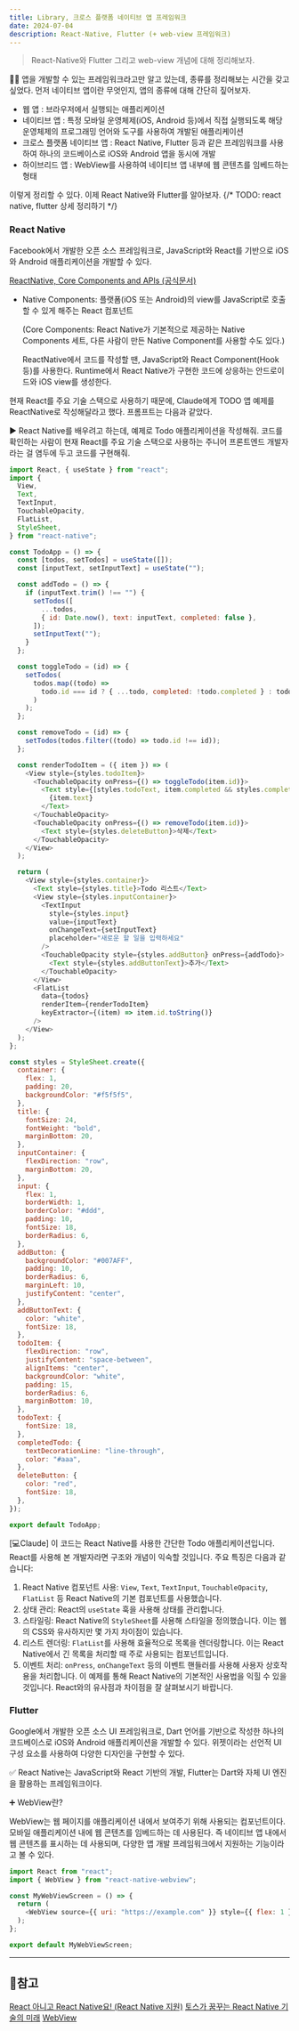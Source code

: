 ```yaml
---
title: Library, 크로스 플랫폼 네이티브 앱 프레임워크
date: 2024-07-04
description: React-Native, Flutter (+ web-view 프레임워크)
---
```


> React-Native와 Flutter 그리고 web-view 개념에 대해 정리해보자.

👩‍💻 앱을 개발할 수 있는 프레임워크라고만 알고 있는데, 종류를 정리해보는 시간을 갖고 싶었다. 먼저 네이티브 앱이란 무엇인지,
앱의 종류에 대해 간단히 짚어보자.

- 웹 앱 : 브라우저에서 실행되는 애플리케이션
- 네이티브 앱 : 특정 모바일 운영체제(iOS, Android 등)에서 직접 실행되도록 해당 운영체제의 프로그래밍 언어와 도구를 사용하여 개발된 애플리케이션
- 크로스 플랫폼 네이티브 앱 : React Native, Flutter 등과 같은 프레임워크를 사용하여 하나의 코드베이스로 iOS와 Android 앱을 동시에 개발
- 하이브리드 앱 : WebView를 사용하여 네이티브 앱 내부에 웹 콘텐츠를 임베드하는 형태

이렇게 정리할 수 있다. 이제 React Native와 Flutter를 알아보자.
{/* TODO: react native, flutter 상세 정리하기 */}

### React Native

Facebook에서 개발한 오픈 소스 프레임워크로, JavaScript와 React를 기반으로 iOS와 Android 애플리케이션을 개발할 수 있다.

[ReactNative, Core Components and APIs (공식문서)](https://reactnative.dev/docs/components-and-apis#basic-components)

- Native Components: 플랫폼(iOS 또는 Android)의 view를 JavaScript로 호출할 수 있게 해주는 React 컴포넌트

  (Core Components: React Native가 기본적으로 제공하는 Native Components 세트, 다른 사람이 만든 Native Component를 사용할 수도 있다.)

  ReactNative에서 코드를 작성할 땐, JavaScript와 React Component(Hook 등)를 사용한다. Runtime에서 React Native가 구현한
  코드에 상응하는 안드로이드와 iOS view를 생성한다.

현재 React를 주요 기술 스택으로 사용하기 때문에, Claude에게 TODO 앱 예제를 ReactNative로 작성해달라고 했다.
프롬프트는 다음과 같았다.

▶ React Native를 배우려고 하는데, 예제로 Todo 애플리케이션을 작성해줘. 코드를 확인하는 사람이 현재 React를 주요 기술
스택으로 사용하는 주니어 프론트엔드 개발자라는 걸 염두에 두고 코드를 구현해줘.

```js
import React, { useState } from "react";
import {
  View,
  Text,
  TextInput,
  TouchableOpacity,
  FlatList,
  StyleSheet,
} from "react-native";

const TodoApp = () => {
  const [todos, setTodos] = useState([]);
  const [inputText, setInputText] = useState("");

  const addTodo = () => {
    if (inputText.trim() !== "") {
      setTodos([
        ...todos,
        { id: Date.now(), text: inputText, completed: false },
      ]);
      setInputText("");
    }
  };

  const toggleTodo = (id) => {
    setTodos(
      todos.map((todo) =>
        todo.id === id ? { ...todo, completed: !todo.completed } : todo
      )
    );
  };

  const removeTodo = (id) => {
    setTodos(todos.filter((todo) => todo.id !== id));
  };

  const renderTodoItem = ({ item }) => (
    <View style={styles.todoItem}>
      <TouchableOpacity onPress={() => toggleTodo(item.id)}>
        <Text style={[styles.todoText, item.completed && styles.completedTodo]}>
          {item.text}
        </Text>
      </TouchableOpacity>
      <TouchableOpacity onPress={() => removeTodo(item.id)}>
        <Text style={styles.deleteButton}>삭제</Text>
      </TouchableOpacity>
    </View>
  );

  return (
    <View style={styles.container}>
      <Text style={styles.title}>Todo 리스트</Text>
      <View style={styles.inputContainer}>
        <TextInput
          style={styles.input}
          value={inputText}
          onChangeText={setInputText}
          placeholder="새로운 할 일을 입력하세요"
        />
        <TouchableOpacity style={styles.addButton} onPress={addTodo}>
          <Text style={styles.addButtonText}>추가</Text>
        </TouchableOpacity>
      </View>
      <FlatList
        data={todos}
        renderItem={renderTodoItem}
        keyExtractor={(item) => item.id.toString()}
      />
    </View>
  );
};

const styles = StyleSheet.create({
  container: {
    flex: 1,
    padding: 20,
    backgroundColor: "#f5f5f5",
  },
  title: {
    fontSize: 24,
    fontWeight: "bold",
    marginBottom: 20,
  },
  inputContainer: {
    flexDirection: "row",
    marginBottom: 20,
  },
  input: {
    flex: 1,
    borderWidth: 1,
    borderColor: "#ddd",
    padding: 10,
    fontSize: 18,
    borderRadius: 6,
  },
  addButton: {
    backgroundColor: "#007AFF",
    padding: 10,
    borderRadius: 6,
    marginLeft: 10,
    justifyContent: "center",
  },
  addButtonText: {
    color: "white",
    fontSize: 18,
  },
  todoItem: {
    flexDirection: "row",
    justifyContent: "space-between",
    alignItems: "center",
    backgroundColor: "white",
    padding: 15,
    borderRadius: 6,
    marginBottom: 10,
  },
  todoText: {
    fontSize: 18,
  },
  completedTodo: {
    textDecorationLine: "line-through",
    color: "#aaa",
  },
  deleteButton: {
    color: "red",
    fontSize: 18,
  },
});

export default TodoApp;
```

[💻Claude] 이 코드는 React Native를 사용한 간단한 Todo 애플리케이션입니다.
React를 사용해 본 개발자라면 구조와 개념이 익숙할 것입니다. 주요 특징은 다음과 같습니다:

1. React Native 컴포넌트 사용: `View`, `Text`, `TextInput`, `TouchableOpacity`, `FlatList` 등 React Native의 기본 컴포넌트를 사용했습니다.
2. 상태 관리: React의 `useState` 훅을 사용해 상태를 관리합니다.
3. 스타일링: React Native의 `StyleSheet`를 사용해 스타일을 정의했습니다. 이는 웹의 CSS와 유사하지만 몇 가지 차이점이 있습니다.
4. 리스트 렌더링: `FlatList`를 사용해 효율적으로 목록을 렌더링합니다. 이는 React Native에서 긴 목록을 처리할 때 주로 사용되는 컴포넌트입니다.
5. 이벤트 처리: `onPress`, `onChangeText` 등의 이벤트 핸들러를 사용해 사용자 상호작용을 처리합니다.
   이 예제를 통해 React Native의 기본적인 사용법을 익힐 수 있을 것입니다. React와의 유사점과 차이점을 잘 살펴보시기 바랍니다.

### Flutter

Google에서 개발한 오픈 소스 UI 프레임워크로, Dart 언어를 기반으로 작성한 하나의 코드베이스로 iOS와 Android 애플리케이션을 개발할 수 있다.
위젯이라는 선언적 UI 구성 요소를 사용하여 다양한 디자인을 구현할 수 있다.

✅ React Native는 JavaScript와 React 기반의 개발, Flutter는 Dart와 자체 UI 엔진을 활용하는 프레임워크이다.

➕ WebView란?

WebView는 웹 페이지를 애플리케이션 내에서 보여주기 위해 사용되는 컴포넌트이다. 모바일 애플리케이션 내에 웹 콘텐츠를 임베드하는 데 사용된다.
즉 네이티브 앱 내에서 웹 콘텐츠를 표시하는 데 사용되며, 다양한 앱 개발 프레임워크에서 지원하는 기능이라고 볼 수 있다.

```js
import React from "react";
import { WebView } from "react-native-webview";

const MyWebViewScreen = () => {
  return (
    <WebView source={{ uri: "https://example.com" }} style={{ flex: 1 }} />
  );
};

export default MyWebViewScreen;
```

<hr />

## 📌참고

[React 아니고 React Native요! (React Native 지원)](https://blog.imqa.io/react-native/)
[토스가 꿈꾸는 React Native 기술의 미래](https://toss.tech/article/react-native-2024)
[WebView](https://docs.tosspayments.com/resources/glossary/webview)
